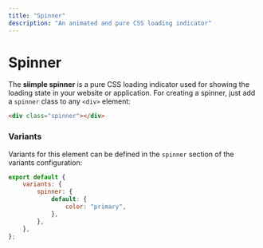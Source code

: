 ```yaml
---
title: "Spinner"
description: "An animated and pure CSS loading indicator"
---
```


# Spinner

The **siimple spinner** is a pure CSS loading indicator used for showing the loading state in your website or application. For creating a spinner, just add a `spinner` class to any `<div>` element:

```html live=true align=center
<div class="spinner"></div>
```

### Variants

Variants for this element can be defined in the `spinner` section of the variants configuration:

```js
export default {
    variants: {
        spinner: {
            default: {
                color: "primary",
            },
        },
    },
};
```
